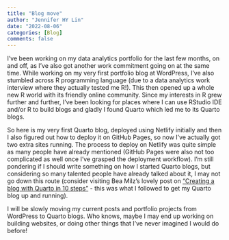 ```yaml
---
title: "Blog move"
author: "Jennifer HY Lin"
date: "2022-08-06"
categories: [Blog]
comments: false
---
```


I've been working on my data analytics portfolio for the last few months, on and off, as I've also got another work commitment going on at the same time. While working on my very first portfolio blog at WordPress, I've also stumbled across R programming language (due to a data analytics work interview where they actually tested me R!). This then opened up a whole new R world with its friendly online community. Since my interests in R grew further and further, I've been looking for places where I can use RStudio IDE and/or R to build blogs and gladly I found Quarto which led me to its Quarto blogs.

So here is my very first Quarto blog, deployed using Netlify initially and then I also figured out how to deploy it on GitHub Pages, so now I've actually got two extra sites running. The process to deploy on Netlify was quite simple as many people have already mentioned (GitHub Pages were also not too complicated as well once I've grasped the deployment workflow). I'm still pondering if I should write something on how I started Quarto blogs, but considering so many talented people have already talked about it, I may not go down this route (consider visiting Bea Milz's lovely post on ["Creating a blog with Quarto in 10 steps"](https://beamilz.com/posts/2022-06-05-creating-a-blog-with-quarto/en/index.html) - this was what I followed to get my Quarto blog up and running).

I will be slowly moving my current posts and portfolio projects from WordPress to Quarto blogs. Who knows, maybe I may end up working on building websites, or doing other things that I've never imagined I would do before!
